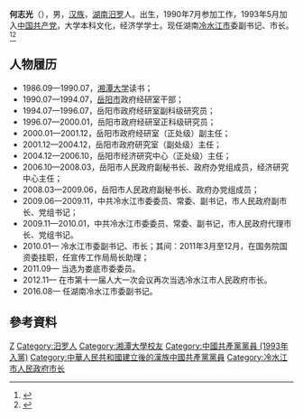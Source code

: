 {{prose|time=2016-08-19T04:25:20+00:00}}
{{Infobox_officeholder
| name = 何志光<br />He Zhiguang
| sex = 男
| Native place = 
| date of birth = {{birth date and age|1969|11|6}}
| place of birth = {{PRC}}
| educate = [[湘潭大學|湘潭大學]]經濟學學士
| past = 
| website = 
| religion = 
| occupation =
 | 民族 =[[汉族|汉族]]
| party = {{中國共產黨}}
| alma_mater =[[湘潭大學|湘潭大學]]
}}
'''何志光'''（{{bd|1969年|11月|}}），男，[[汉族|汉族]]，[[湖南|湖南]][[汨罗市|汨罗]]人。出生，1990年7月参加工作，1993年5月加入[[中国共产党|中国共产党]]，大学本科文化，经济学学士。现任湖南[[冷水江市|冷水江市]]委副书记、市长。<ref>{{Cite web|title=市政府领导|url=http://www.lsj.gov.cn/Category_973/Index.aspx|accessdate=2021-01-05|author=|date=|format=|publisher=冷水江市人民政府|language=|archiveurl=https://web.archive.org/web/20160801234804/http://www.lsj.gov.cn/Category_973/Index.aspx|archivedate=2016-08-01}}</ref><ref>{{cite news |title=何志光当选冷水江市市长（图 简历） |url=http://district.ce.cn/newarea/sddy/201211/30/t20121130_23897782.shtml |accessdate=2021-01-04 |publisher=中国经济网 |date=2012-11-30 |archive-date=2013-04-26 |archive-url=https://web.archive.org/web/20130426225139/http://district.ce.cn/newarea/sddy/201211/30/t20121130_23897782.shtml }}</ref>

==人物履历==
* 1986.09—1990.07，[[湘潭大学|湘潭大学]]读书；
* 1990.07—1994.07，[[岳阳市|岳阳市]]政府经研室干部；
* 1994.07—1996.07，岳阳市政府经研室副科级研究员；
* 1996.07—2000.01，岳阳市政府经研室正科级研究员；
* 2000.01—2001.12，岳阳市政府经研室（正处级）副主任；
* 2001.12—2004.12，岳阳市政府研究室（副处级）主任；
* 2004.12—2006.10，岳阳市经济研究中心（正处级）主任；
* 2006.10—2008.03，岳阳市人民政府副秘书长、政府办党组成员，经济研究中心主任；
* 2008.03—2009.06，岳阳市人民政府副秘书长、政府办党组成员；
* 2009.06—2009.11，中共冷水江市委委员、常委、副书记，市人民政府副市长、党组书记；
* 2009.11—2010.01，中共冷水江市委委员、常委、副书记，市人民政府代理市长、党组书记。
* 2010.01— 冷水江市委副书记、市长；其间：2011年3月至12月，在国务院国资委挂职，任宣传工作局局长助理；
* 2011.09— 当选为娄底市委委员。
* 2012.11— 在市第十一届人大一次会议再次当选冷水江市人民政府市长。
* 2016.08— 任湖南冷水江市委副书记。

==參考資料==
<references />

{{DEFAULTSORT:Hu}}
[[Category:何姓|Z]]
[[Category:汨罗人|Category:汨罗人]]
[[Category:湘潭大學校友|Category:湘潭大學校友]]
[[Category:中國共產黨黨員_(1993年入黨)|Category:中國共產黨黨員 (1993年入黨)]]
[[Category:中華人民共和國建立後的漢族中國共產黨黨員|Category:中華人民共和國建立後的漢族中國共產黨黨員]]
[[Category:冷水江市人民政府市长|Category:冷水江市人民政府市长]]